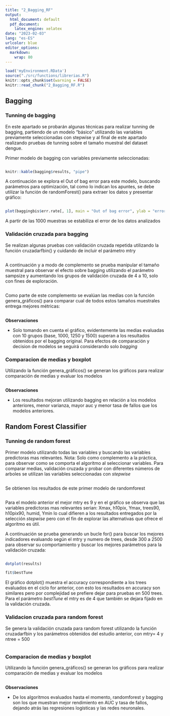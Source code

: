 ```yaml
---
title: "2_Bagging_RF"
output:
  html_document: default
  pdf_document: 
    latex_engine: xelatex
date: "2023-02-03"
lang: "es-ES"
urlcolor: blue
editor_options: 
  markdown: 
    wrap: 80
---
```


```r
load('myEnvironment.RData')
source("./src/functions/librerias.R")
knitr::opts_chunk$set(warning = FALSE) 
knitr::read_chunk("2_Bagging_RF.R")
```

\normalsize

## Bagging

### Tunning de bagging

En este apartado se probarán algunas técnicas para realizar tunning de bagging,
partiendo de un modelo "básico" utilizando las variables previamente
seleccionadas con stepwise y al final de este apartado realizando pruebas de
tunning sobre el tamaño muestral del dataset dengue.

Primer modelo de bagging con variables previamente seleccionadas:

\tiny

```r
```

```r
knitr::kable(bagging$results, "pipe")
```

\normalsize

A continuación se explora el Out of bag error para este modelo, buscando
parámetros para optimización, tal como lo indican los apuntes, se debe utilizar
la función de randomForest() para extraer los datos y presentar gráfico:

\tiny

```r
```

```r
plot(baggingbis$err.rate[, 1], main = "Out of bag error", ylab = "error")
```

\normalsize

A partir de las 1000 muestras se estabiliza el error de los datos analizados

### Validación cruzada para bagging

Se realizan algunas pruebas con validación cruzada repetida utilizando la
función cruzadarfbin() y cuidando de incluir el parámetro mtry \tiny

```r
```

\normalsize

A continuación y a modo de complemento se prueba manipular el tamaño muestral
para observar el efecto sobre bagging utilizando el parámetro sampsize y aumentando los grupos de validación cruzada de 4 a 10, solo con fines de exploración.

\tiny

```r
```

\normalsize

Como parte de este complemento se evalúan las medias con la función
genera_gráficos() para comparar cual de todos estos tamaños muestrales entrega
mejores métricas:

\tiny

```r
```

\normalsize

**Observaciones**

-  Solo tomando en cuenta el gráfico, evidentemente las medias evaluadas con 10 grupos (base, 1000, 1250 y 1500) superan a los resultados obtenidos por el bagging original. Para efectos de comparación y decision de modelos se seguirá considerando solo *bagging*

### Comparacion de medias y boxplot

Utilizando la función genera_gráficos() se generan los gráficos para realizar
comparación de medias y evaluar los modelos
\tiny
```r
```
\normalsize
**Observaciones**

-  Los resultados mejoran utilizando bagging en relación a los modelos anteriores, 
menor varianza, mayor auc y menor tasa de fallos que los modelos anteriores.


## Random Forest Classifier

### Tunning de random forest

Primer modelo utilizando todas las variables y buscando las variables
predictoras mas relevantes. 
Nota: Solo como complemento a la práctica, para observar como se comporta el
algoritmo al seleccionar variables. Para comparar medias, validación cruzada y
probar con diferentes números de arboles se utilizan las variables seleccionadas
con *stepwise*

\tiny

```r
```

\normalsize
Se obtienen los resultados de este primer modelo de randomforest

```r
```

Para el modelo anterior el mejor mtry es 9 y en el gráfico se observa que las
variables predictoras mas relevantes serian: Xmax, h10pix, Ymax, trees90,
h10pix90, humid, Ymin lo cual difieren a los resultados entregados por la
selección *stepwise* pero con el fin de explorar las alternativas que ofrece el algoritmo
es útil.

\normalsize

A continuación se prueba generando un bucle for() para buscar los mejores
indicadores evaluando según el mtry y numero de trees, desde 300 a 2500 para
observar su comportamiento y buscar los mejores parámetros para la validación
cruzada:

\tiny

```r
```

\tiny

```r
dotplot(results)
```

```r
fit$bestTune
```

\normalsize

El gráfico dotplot() muestra el accuracy correspondiente a los trees evaluados
en el ciclo for anterior, con esto los resultados en accuracy son similares pero
por complejidad se prefiere dejar para pruebas en 500 trees. Para el parámetro
*bestTune* el mtry es de 4 que también se dejara fijado en la validación
cruzada.

### Validacion cruzada para random forest

Se genera la validación cruzada para random forest utilizando la función
cruzadarfbin y los parámetros obtenidos del estudio anterior, con mtry= 4 y
ntree = 500

\tiny

```r
```

\normalsize
### Comparacion de medias y boxplot

Utilizando la función genera_gráficos() se generan los gráficos para realizar
comparación de medias y evaluar los modelos
\tiny
```r
```
\normalsize
**Observaciones**

-  De los algoritmos evaluados hasta el momento, randomforest y bagging son los 
que muestran mejor rendimiento en AUC y tasa de fallos, dejando atrás las 
regresiones logísticas y las redes neuronales.

